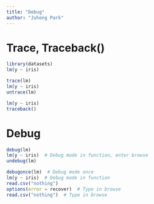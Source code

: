 ```yaml
---
title: "Debug"
author: "Juhong Park"
---
```


# Trace, Traceback()
```r
library(datasets)
lm(y ~ iris)

trace(lm)
lm(y ~ iris)
untrace(lm)

lm(y ~ iris)
traceback()
```

# Debug
```r
debug(lm)
lm(y ~ iris)  # Debug mode in function, enter browse
undebug(lm)

debugonce(lm)  # Debug mode once
lm(y ~ iris)  # Debug mode in function
read.csv("nothing")
options(error = recover)  # Type in browse
read.csv("nothing")  # Type in browse
```